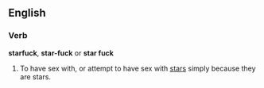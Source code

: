 {{rfd}}

==English==

===Verb===
'''starfuck''', '''star-fuck''' or '''star fuck'''

# {{cattag|Vulgarities}} To have sex with, or attempt to have sex with [[star]]s simply because they are stars.